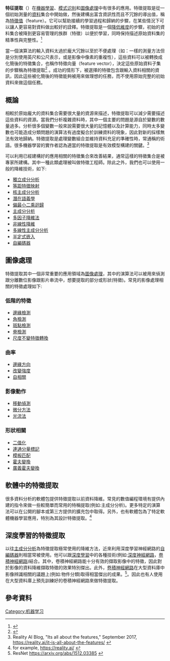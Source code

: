 '''特征提取'''（{{lang-en|Feature extraction}}）在[[機器學習|機器學習]]、[[模式识别|模式识别]]和[[圖像處理|圖像處理]]中有很多的應用。特徵提取是從一個初始測量的[[資料|資料]]集合中開始做，然後建構出富含資訊性而且不冗餘的導出值，稱為[[特徵_(机器学习)|特徵值]]（feature）。它可以幫助接續的學習過程和歸納的步驟，在某些情況下可以讓人更容易對資料做出較好的詮釋。特徵提取是一個[[降維|降低維度]]的步驟，初始的資料集合被降到更容易管理的族群（特徵）以便於學習，同時保持描述原始資料集的精準性與完整性。<ref>{{Cite web|url=https://deepai.org/machine-learning-glossary-and-terms/feature-extraction|title=What is Feature Extraction?|last=|first=|date=|website=deepai.org|archive-url=https://web.archive.org/web/20210302194248/https://deepai.org/machine-learning-glossary-and-terms/feature-extraction|archive-date=2021-03-02|dead-url=no|access-date=}}</ref>

當一個演算法的輸入資料太過於龐大冗餘以至於不便處理（如：一樣的測量方法但是分別使用英尺和公尺表示，或是影像中像素的重複性），這些資料可以被轉換成化簡後的特徵集合，也稱作特徵向量（feature vector），決定這些原始資料子集的步驟稱為特徵提取<ref name="alpaydin">{{Cite book |author=Alpaydin, Ethem |title=Introduction to Machine Learning |url=https://books.google.com/books?id=7f5bBAAAQBAJ&printsec=frontcover#v=onepage&q=%22feature%20(extraction%20OR%20selection)%22&f=false |year=2010 |publisher=The MIT Press |place=London |page=110 |isbn=978-0-262-01243-0 |access-date=4 February 2017 |archive-date=2019-03-23 |archive-url=https://web.archive.org/web/20190323110004/https://books.google.com/books?id=7f5bBAAAQBAJ&printsec=frontcover#v=onepage&q=%22feature%20(extraction%20OR%20selection)%22&f=false |dead-url=no }}</ref> 。成功的情形下，被選擇的特徵包含跟輸入資料相關的資訊，因此這些被化簡後的特徵能夠被用來做理想的任務，而不使用原始完整的初始資料來做這個任務。

==概論==
相較於原始龐大的資料集合需要很大量的資源來描述，特徵提取可以減少需要描述這些資料的資源。當我們分析複雜資料時，其中一個主要的問題是源自於變數的數量過多。分析很多個變數一般來說需要很大量的記憶體以及計算能力，同時太多變數也可能造成分類問題的演算法有過度擬合於訓練資料的現象，因此對新的採樣無法有效地歸納。特徵提取是處理變數組合並維持資料充足的準確性時，常通稱的術語。很多機器學習的實作者認為適當的特徵提取是有效模型構建的關鍵。<ref>Reality AI Blog, "Its all about the features," September 2017, https://reality.ai/it-is-all-about-the-features/ {{Wayback|url=https://reality.ai/it-is-all-about-the-features/ |date=20190818192158 }}</ref>

可以利用已經建構好的應用相關的特徵集合來改善結果，通常這樣的特徵集合是被專家所建構。其中一種此類處理被叫做特徵工程師。除此之外，我們也可以使用一般的降維技術，如下:
* [[獨立成分分析|獨立成分分析]]
* [[等距特徵映射|等距特徵映射]]
* [[核主成分分析|核主成分分析]]
* [[潛在語義學|潛在語義學]]
* [[偏最小二乘迴歸|偏最小二乘迴歸]]
* [[主成分分析|主成分分析]]
* [[多因子降維法|多因子降維法]]
* [[非線性降維|非線性降維]]
* [[多線性主成分分析|多線性主成分分析]]
* [[半定式嵌入|半定式嵌入]]
* [[自編碼器|自編碼器]]

==圖像處理==
特徵提取其中一個非常重要的應用領域為[[圖像處理|圖像處理]]，其中的演算法可以被用來偵測跟分離數位影像跟影片串流中，想要提取的部分或形狀(特徵)。常見的影像處理相關的特徵處理如下:

===低階的特徵===
* [[邊緣檢測|邊緣檢測]]
* [[角檢測|角檢測]]
* [[斑點檢測|斑點檢測]]
* [[脊檢測|脊檢測]]
* [[尺度不變特徵轉換|尺度不變特徵轉換]]

===曲率===
* [[邊緣方向|邊緣方向]]
* [[改變強度|改變強度]]
* [[自相關|自相關]]

===影像動作===
* [[移動偵測|移動偵測]]
* [[微分方法|微分方法]]
* [[光流法|光流法]]

===形狀相關===
* [[二值化|二值化]]
* [[連通分量標記|連通分量標記]]
* [[模板匹配|模板匹配]]
* [[霍夫變換|霍夫變換]]
* [[廣義霍夫變換|廣義霍夫變換]]

==軟體中的特徵提取==
很多資料分析的軟體包提供特徵提取以前資料降維。常見的數值編程環境有提供內建的指令來做一些較簡單而常用的特稱提取(例如:主成分分析)。更多特定的演算法可以在公開的腳本或第三方提供的擴充包中取得。另外，也有軟體包為了特定軟體機器學習應用，特別為其設計特徵提取。<ref>for example, https://reality.ai/ {{Wayback|url=https://reality.ai/ |date=20210325190924 }}</ref>

==深度學習的特徵提取==
以往[[主成分分析|主成分分析]]為特徵提取極常使用的降維方法，近來利用深度學習神經網路的[[自編碼器|自編碼器]]則相當常被使用。他可以跟[[深度學習|深度學習]]中的各種技術(例如:[[深度神經網路|深度神經網路]]，[[卷積神經網路|卷積神經網路]])結合。其中，卷積神經網路能十分有效的擷取影像中的特徵，因此對於影像的資料降維擷取特徵的效果特別傑出。此外，[[卷積神經網路|卷積神經網路]]在大型資料庫中影像辨識相關的議題上(例如:物件分類)取得相當傑出的成果。<ref>ResNet https://arxiv.org/abs/1512.03385 {{Wayback|url=https://arxiv.org/abs/1512.03385 |date=20210417170807 }}</ref>。因此也有人使用在大型資料庫上預先訓練好的卷積神經網路來做特徵提取。

==參考資料==
{{Reflist}}

[[Category:机器学习|Category:机器学习]]